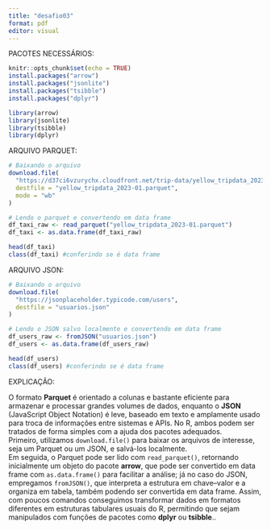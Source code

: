 ---
title: "desafio03"
format: pdf
editor: visual
---

PACOTES NECESSÁRIOS:

```{r}
knitr::opts_chunk$set(echo = TRUE)
install.packages("arrow")
install.packages("jsonlite")
install.packages("tsibble")
install.packages("dplyr")

library(arrow)
library(jsonlite)
library(tsibble)
library(dplyr)
```

ARQUIVO PARQUET:

```{r}
# Baixando o arquivo
download.file(
  "https://d37ci6vzurychx.cloudfront.net/trip-data/yellow_tripdata_2023-01.parquet",
  destfile = "yellow_tripdata_2023-01.parquet",
  mode = "wb"
)

# Lendo o parquet e convertendo em data frame
df_taxi_raw <- read_parquet("yellow_tripdata_2023-01.parquet")
df_taxi <- as.data.frame(df_taxi_raw)

head(df_taxi)
class(df_taxi) #conferindo se é data frame
```

ARQUIVO JSON:

```{r}
# Baixando o arquivo
download.file(
  "https://jsonplaceholder.typicode.com/users",
  destfile = "usuarios.json"
)

# Lendo o JSON salvo localmente e convertendo em data frame
df_users_raw <- fromJSON("usuarios.json")
df_users <- as.data.frame(df_users_raw)

head(df_users)
class(df_users) #conferindo se é data frame
```

EXPLICAÇÃO:

O formato **Parquet** é orientado a colunas e bastante eficiente para armazenar e processar grandes volumes de dados, enquanto o **JSON** (JavaScript Object Notation) é leve, baseado em texto e amplamente usado para troca de informações entre sistemas e APIs. No R, ambos podem ser tratados de forma simples com a ajuda dos pacotes adequados. \
Primeiro, utilizamos `download.file()` para baixar os arquivos de interesse, seja um Parquet ou um JSON, e salvá-los localmente. \
Em seguida, o Parquet pode ser lido com `read_parquet()`, retornando inicialmente um objeto do pacote **arrow**, que pode ser convertido em data frame com `as.data.frame()` para facilitar a análise; já no caso do JSON, empregamos `fromJSON()`, que interpreta a estrutura em chave–valor e a organiza em tabela, também podendo ser convertida em data frame. Assim, com poucos comandos conseguimos transformar dados em formatos diferentes em estruturas tabulares usuais do R, permitindo que sejam manipulados com funções de pacotes como **dplyr** ou **tsibble**..
